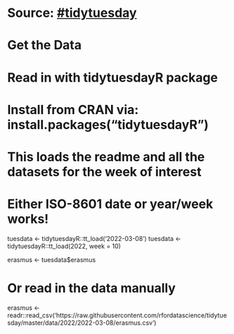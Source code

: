 
# Source: [#tidytuesday](https://github.com/rfordatascience/tidytuesday/blob/master/data/2022/2022-03-08/readme.md#get-the-data-here)

# Get the Data

# Read in with tidytuesdayR package 
# Install from CRAN via: install.packages("tidytuesdayR")
# This loads the readme and all the datasets for the week of interest

# Either ISO-8601 date or year/week works!

tuesdata <- tidytuesdayR::tt_load('2022-03-08')
tuesdata <- tidytuesdayR::tt_load(2022, week = 10)

erasmus <- tuesdata$erasmus

# Or read in the data manually

erasmus <- readr::read_csv('https://raw.githubusercontent.com/rfordatascience/tidytuesday/master/data/2022/2022-03-08/erasmus.csv')
